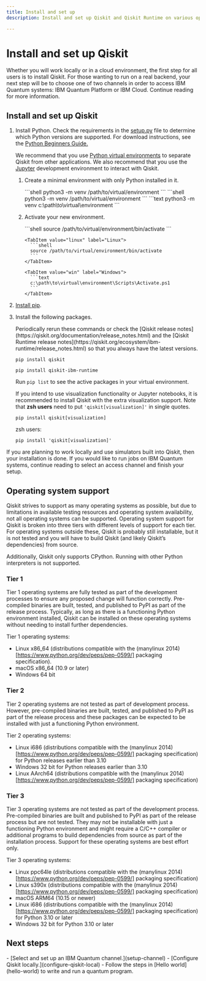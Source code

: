 ```yaml
---
title: Install and set up
description: Install and set up Qiskit and Qiskit Runtime on various operating systems

---
```

# Install and set up Qiskit

Whether you will work locally or in a cloud environment, the first step for all users is to install Qiskit. For those wanting to run on a real backend, your next step will be to choose one of two channels in order to access IBM Quantum systems: IBM Quantum Platform or IBM Cloud. Continue reading for more information.

<span id="local"></span>
## Install and set up Qiskit

1. Install Python. Check the requirements in the [setup.py](https://github.com/Qiskit/qiskit/blob/main/setup.py) file to determine which Python versions are supported.  For download instructions, see the [Python Beginners Guide.](https://wiki.python.org/moin/BeginnersGuide/Download)

    We recommend that you use [Python virtual environments](https://docs.python.org/3.10/tutorial/venv.html) to separate Qiskit from other applications.  We also recommend that you use the [Jupyter](https://jupyter.org/install) development environment to interact with Qiskit.

    1. Create a minimal environment with only Python installed in it.

        <OperatingSystemTabs>
          <TabItem value="mac" label="macOS">
            ```shell
            python3 -m venv /path/to/virtual/environment
            ```
          </TabItem>

          <TabItem value="linux" label="Linux">
            ```shell
            python3 -m venv /path/to/virtual/environment
            ```
          </TabItem>

          <TabItem value="win" label="Windows">
            ```text
            python3 -m venv c:\path\to\virtual\environment
            ```
          </TabItem>
         </OperatingSystemTabs>

    1. Activate your new environment.

         <OperatingSystemTabs>
           <TabItem value="mac" label="macOS">
             ```shell
             source /path/to/virtual/environment/bin/activate
             ```
           </TabItem>

           <TabItem value="linux" label="Linux">
             ```shell
             source /path/to/virtual/environment/bin/activate
             ```
           </TabItem>

           <TabItem value="win" label="Windows">
             ```text
             c:\path\to\virtual\environment\Scripts\Activate.ps1
             ```
           </TabItem>
         </OperatingSystemTabs>

1. [Install pip](https://pip.pypa.io/en/stable/installation/).
1. Install the following packages.

      <Admonition type="note">
          Periodically rerun these commands or check the [Qiskit release notes](https://qiskit.org/documentation/release_notes.html) and the [Qiskit Runtime release notes](https://qiskit.org/ecosystem/ibm-runtime/release_notes.html) so that you always have the latest versions. 
      </Admonition>

      ```shell
      pip install qiskit
      ```

      ```shell
      pip install qiskit-ibm-runtime
      ```

      Run `pip list` to see the active packages in your virtual environment.

      If you intend to use visualization functionality or Jupyter notebooks, it is recommended to install Qiskit with the extra visualization support. Note that **zsh users** need to put `'qiskit[visualization]'` in single quotes.

      ```shell
      pip install qiskit[visualization]
      ```
      zsh users:

      ```shell
      pip install 'qiskit[visualization]'
      ```

If you are planning to work locally and use simulators built into Qiskit, then your installation is done. If you would like to run jobs on IBM Quantum systems, continue reading to select an access channel and finish your setup.

<span id="os-support"></span>
## Operating system support

Qiskit strives to support as many operating systems as possible, but due to limitations in available testing resources and operating system availability, not all operating systems can be supported. Operating system support for Qiskit is broken into three tiers with different levels of support for each tier. For operating systems outside these, Qiskit is probably still installable, but it is not tested and you will have to build Qiskit (and likely Qiskit’s dependencies) from source.

Additionally, Qiskit only supports CPython. Running with other Python interpreters is not supported.

### Tier 1

Tier 1 operating systems are fully tested as part of the development processes to ensure any proposed change will function correctly. Pre-compiled binaries are built, tested, and published to PyPI as part of the release process. Typically, as long as there is a functioning Python environment installed, Qiskit can be installed on these operating systems without needing to install further dependencies.

Tier 1 operating systems:

- Linux x86_64 (distributions compatible with the (manylinux 2014)[https://www.python.org/dev/peps/pep-0599/] packaging specification).
- macOS x86_64 (10.9 or later)
- Windows 64 bit

### Tier 2

Tier 2 operating systems are not tested as part of development process. However, pre-compiled binaries are built, tested, and published to PyPI as part of the release process and these packages can be expected to be installed with just a functioning Python environment.

Tier 2 operating systems:

- Linux i686 (distributions compatible with the (manylinux 2014)[https://www.python.org/dev/peps/pep-0599/] packaging specification) for Python releases earlier than 3.10
- Windows 32 bit for Python releases earlier than 3.10
- Linux AArch64 (distributions compatible with the (manylinux 2014)[https://www.python.org/dev/peps/pep-0599/] packaging specification)

### Tier 3

Tier 3 operating systems are not tested as part of the development process. Pre-compiled binaries are built and published to PyPI as part of the release process but are not tested. They may not be installable with just a functioning Python environment and might require a C/C++ compiler or additional programs to build dependencies from source as part of the installation process. Support for these operating systems are best effort only.

Tier 3 operating systems:

- Linux ppc64le (distributions compatible with the (manylinux 2014)[https://www.python.org/dev/peps/pep-0599/] packaging specification)
- Linux s390x (distributions compatible with the (manylinux 2014)[https://www.python.org/dev/peps/pep-0599/] packaging specification)
- macOS ARM64 (10.15 or newer)
- Linux i686 (distributions compatible with the (manylinux 2014)[https://www.python.org/dev/peps/pep-0599/] packaging specification) for Python 3.10 or later
- Windows 32 bit for Python 3.10 or later

## Next steps

<Admonition type="tip" title="Recommendations">
  -  [Select and set up an IBM Quantum channel.](setup-channel)
  -  [Configure Qiskit locally.](configure-qiskit-local)
  -  Follow the steps in [Hello world](hello-world) to write and run a quantum program.
</Admonition>